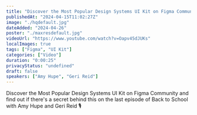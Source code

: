 ```yaml
---
title: "Discover the Most Popular Design Systems UI Kit on Figma Community!"
publishedAt: "2024-04-15T11:02:27Z"
image: "./hqdefault.jpg"
dateAdded: "2024-04-26"
poster: "./maxresdefault.jpg"
videoUrl: "https://www.youtube.com/watch?v=Oapv45dJUKs"
localImages: true
tags: ["Figma", "UI Kit"]
categories: ["Video"]
duration: "0:00:25"
privacyStatus: "undefined"
draft: false
speakers: ["Amy Hupe", "Geri Reid"]
---
```

Discover the Most Popular Design Systems UI Kit on Figma Community and find out if there's a secret behind this on the last episode of Back to School with Amy Hupe and Geri Reid 🎙️
